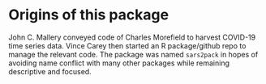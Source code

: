 
# Origins of this package {-}

John C. Mallery conveyed code of Charles Morefield to harvest COVID-19
time series data.  Vince Carey then started an R package/github repo
to manage the relevant code.  The package was named `sars2pack` in
hopes of avoiding name conflict with many other packages while
remaining descriptive and focused.
